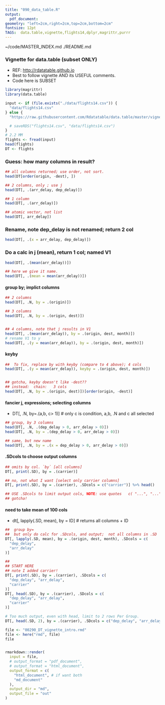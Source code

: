 ```yaml
---
title: "090_data_table.R"
output:  
  pdf_document:
geometry: "left=2cm,right=2cm,top=2cm,bottom=2cm"
fontsize: 12pt
TAGS:  data.table,vignette,flights14,dplyr,magrittr,purrr
---
```

~/code/MASTER_INDEX.md
./README.md


### Vignette for data.table (subset ONLY)
  *  REF: [http://rdatatable.github.io](rdatatable)
  *  Best to follow vignette AND its USEFUL comments.
  *  Code here is SUBSET



```r
library(magrittr)
library(data.table)

input <- if (file.exists("./data/flights14.csv")) {
  "data/flights14.csv"
} else {
  "https://raw.githubusercontent.com/Rdatatable/data.table/master/vignettes/flights14.csv"

  # saveRDS("flights14.csv", "data/flights14.csv")
}
# 2.2 MM
flights <- fread(input)
head(flights)
DT <- flights
```

### Guess:  how many columns in result?
```r
## all columns returned; use order, not sort.
head(DT[order(origin, -dest), ])

## 2 columns, only ; use j
head(DT[, .(arr_delay, dep_delay)])

## 1 column
head(DT[, .(arr_delay)])

## atomic vector, not list
head(DT[, arr_delay])
```

### Rename, note dep_delay is not renamed; return 2 col
```r
head(DT[, .(x = arr_delay, dep_delay)])
```

### Do a calc in j (mean), return 1 col; named V1
```r
head(DT[, .(mean(arr_delay))])

## here we give it name.
head(DT[, .(mean = mean(arr_delay))])
```


#### group by; implict columns
```r
## 2 columns
head(DT[, .N, by = .(origin)])

## 3 columns
head(DT[, .N, by = .(origin, dest)])


## 4 columns, note that j results in V1
head(DT[, .(mean(arr_delay)), by = .(origin, dest, month)])
# rename V1 to y
head(DT[, .(y = mean(arr_delay)), by = .(origin, dest, month)])
```

#### keyby
```r
##  To fix, replace by with keyby (compare to 4 above); 4 cols
head(DT[, .(y = mean(arr_delay)), keyby = .(origin, dest, month)])


## gotcha, keyby doesn't like -dest??
## instead:  chain:   3 cols
head(DT[, .N, by = .(origin, dest)])[order(origin, -dest)]
```
####  fancier j, expressions; selecting columns
  *  DT[, .N, by=.(a,b, c> 1)]  # only c is condition, a,b, .N and c all
    selected
```r
## group, by 3 columns
head(DT[, .N, .(dep_delay > 0, arr_delay > 0)])
head(DT[, .N, by = .(dep_delay > 0, arr_delay > 0)])

## same, but new name
head(DT[, .N, by = .(x = dep_delay > 0, arr_delay > 0)])
```

#### .SDcols to choose output columns
```r
## omits by col. `by` [all columns]
DT[, print(.SD), by = .(carrier)]

## no, not what I want [select only carrier columns]
DT[, print(.SD), by = .(carrier), .SDcols = c("carrier")] %>% head()

## USE .SDcols to limit output cols, NOTE: use quotes   c( "...", "...")
## gotcha!
```

#### need to take mean of 100 cols
  *  dt[, lapply(.SD, mean), by = ID] # returns all columns + ID
```r
##  group by=
##  but only do calc for .SDcols, and output;  not all columns in .SD
DT[, lapply(.SD, mean), by = .(origin, dest, month), .SDcols = c(
  "dep_delay",
  "arr_delay"
)]

##
## START HERE
## note I added carrier!
DT[, print(.SD), by = .(carrier), .SDcols = c(
  "dep_delay", "arr_delay",
  "carrier"
)]
DT[, head(.SD), by = .(carrier), .SDcols = c(
  "dep_delay", "arr_delay",
  "carrier"
)]

# Too much output, even with head, limit to 2 rows Per Group.
DT[, head(.SD, 2), by = .(carrier), .SDcols = c("dep_delay", "arr_delay", "carrier")]
```


```r
file <- "00290_DT_vignette_intro.rmd"
file <- here("rmd", file)
file


rmarkdown::render(
  input = file,
  # output_format = "pdf_document",
  # output_format = "html_document",
  output_format = c(
    "html_document", # if want both
    "md_document"
  ),
  output_dir = "md",
  output_file = "out"
)
```
